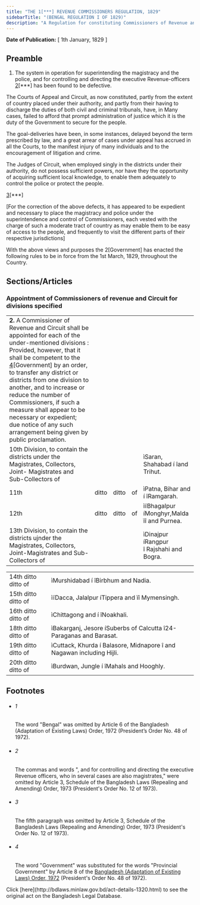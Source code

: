 ```yaml
---
title: "THE 1[***] REVENUE COMMISSIONERS REGULATION, 1829"
sidebarTitle: "(BENGAL REGULATION I OF 1829)"
description: "A Regulation for constituting Commissioners of Revenue and Circuit"
---
```


**Date of Publication:** [ 1th January, 1829 ]

## Preamble

1. The system in operation for superintending the magistracy and the police, and for controlling and directing the executive Revenue-officers [2](1)[\*\*\*] has been found to be defective.

The Courts of Appeal and Circuit, as now constituted, partly from the extent of country placed under their authority, and partly from their having to discharge the duties of both civil and criminal tribunals, have, in Many cases, failed to afford that prompt administration of justice which it is the duty of the Government to secure for the people.

The goal-deliveries have been, in some instances, delayed beyond the term prescribed by law, and a great arrear of cases under appeal has accrued in all the Courts, to the manifest injury of many individuals and to the encouragement of litigation and crime.

The Judges of Circuit, when employed singly in the districts under their authority, do not possess sufficient powers, nor have they the opportunity of acquiring sufficient local knowledge, to enable them adequately to control the police or protect the people.

[3](2)[\*\*\*]

[For the correction of the above defects, it has appeared to be expedient and necessary to place the magistracy and police under the superintendence and control of Commissioners, each vested with the charge of such a moderate tract of country as may enable them to be easy of access to the people, and frequently to visit the different parts of their respective jurisdictions]

With the above views and purposes the 2[Government] has enacted the following rules to be in force from the 1st March, 1829, throughout the Country.

## Sections/Articles

### Appointment of Commissioners of revenue and Circuit for divisions specified

|                                                                                                                                                                                                                                                                                                                                                                                                                                                                 |       |       |     |                                           |
| --------------------------------------------------------------------------------------------------------------------------------------------------------------------------------------------------------------------------------------------------------------------------------------------------------------------------------------------------------------------------------------------------------------------------------------------------------------- | ----- | ----- | --- | ----------------------------------------- |
| **2.** A Commissioner of Revenue and Circuit shall be appointed for each of the under-mentioned divisions : Provided, however, that it shall be competent to the [4](1)[Government] by an order, to transfer any district or districts from one division to another, and to increase or reduce the number of Commissioners, if such a measure shall appear to be necessary or expedient; due notice of any such arrangement being given by public proclamation. |       |       |     |                                           |
| 10th Division, to contain the districts under the Magistrates, Collectors, Joint- Magistrates and Sub-Collectors of                                                                                                                                                                                                                                                                                                                                             |       |       |     | ìSaran, Shahabad í îand Trihut.           |
| 11th                                                                                                                                                                                                                                                                                                                                                                                                                                                            | ditto | ditto | of  | ìPatna, Bihar and í îRamgarah.            |
| 12th                                                                                                                                                                                                                                                                                                                                                                                                                                                            | ditto | ditto | of  | ìïBhagalpur íMonghyr,Malda ïî and Purnea. |
| 13th Division, to contain the districts ujnder the Magistrates, Collectors, Joint-Magistrates and Sub-Collectors of                                                                                                                                                                                                                                                                                                                                             |       |       |     | ìDinajpur íRangpur î Rajshahi and Bogra.  |

|                     |                                                                       |
| ------------------- | --------------------------------------------------------------------- |
| 14th ditto ditto of | ìMurshidabad í îBirbhum and Nadia.                                    |
| 15th ditto ditto of | ìïDacca, Jalalpur íTippera and ïî Mymensingh.                         |
| 16th ditto ditto of | ìChittagong and í îNoakhali.                                          |
| 18th ditto ditto of | ìBakarganj, Jesore íSuberbs of Calcutta î24-Paraganas and Barasat.    |
| 19th ditto ditto of | ìCuttack, Khurda í Balasore, Midnapore î and Nagawan including Hijli. |
| 20th ditto ditto of | ìBurdwan, Jungle í îMahals and Hooghly.                               |

## Footnotes

- ###### 1

  The word "Bengal" was omitted by Article 6 of the Bangladesh (Adaptation of Existing Laws) Order, 1972 (President’s Order No. 48 of 1972).

- ###### 2

  The commas and words ", and for controlling and directing the executive Revenue officers, who in several cases are also magistrates," were omitted by Article 3, Schedule of the Bangladesh Laws (Repealing and Amending) Order, 1973 (President's Order No. 12 of 1973).

- ###### 3

  The fifth paragraph was omitted by Article 3, Schedule of the Bangladesh Laws (Repealing and Amending) Order, 1973 (President's Order No. 12 of 1973).

- ###### 4

  The word "Government" was substituted for the words "Provincial Government" by Article 8 of the [Bangladesh (Adaptation of Existing Laws) Order, 1972](/act-388.html "Bangladesh (Adaptation of Existing Laws) Order, 1972 ") (President's Order No. 48 of 1972).

<Note>
  Click [here](http://bdlaws.minlaw.gov.bd/act-details-1320.html) to see the original act on the Bangladesh Legal Database.
</Note>
